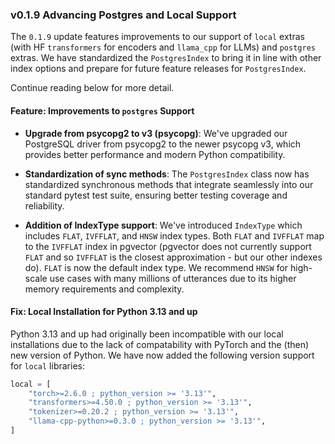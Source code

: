### v0.1.9 Advancing Postgres and Local Support

The `0.1.9` update features improvements to our support of `local` extras (with HF `transformers` for encoders and `llama_cpp` for LLMs) and `postgres` extras. We have standardized the `PostgresIndex` to bring it in line with other index options and prepare for future feature releases for `PostgresIndex`.

Continue reading below for more detail.

#### Feature: Improvements to `postgres` Support

- **Upgrade from psycopg2 to v3 (psycopg)**: We've upgraded our PostgreSQL driver from psycopg2 to the newer psycopg v3, which provides better performance and modern Python compatibility.

- **Standardization of sync methods**: The `PostgresIndex` class now has standardized synchronous methods that integrate seamlessly into our standard pytest test suite, ensuring better testing coverage and reliability.

- **Addition of IndexType support**: We've introduced `IndexType` which includes `FLAT`, `IVFFLAT`, and `HNSW` index types. Both `FLAT` and `IVFFLAT` map to the `IVFFLAT` index in pgvector (pgvector does not currently support `FLAT` and so `IVFFLAT` is the closest approximation - but our other indexes do). `FLAT` is now the default index type. We recommend `HNSW` for high-scale use cases with many millions of utterances due to its higher memory requirements and complexity.

#### Fix: Local Installation for Python 3.13 and up

Python 3.13 and up had originally been incompatible with our local installations due to the lack of compatability with PyTorch and the (then) new version of Python. We have now added the following version support for `local` libraries:

```python
local = [
    "torch>=2.6.0 ; python_version >= '3.13'",
    "transformers>=4.50.0 ; python_version >= '3.13'",
    "tokenizer>=0.20.2 ; python_version >= '3.13'",
    "llama-cpp-python>=0.3.0 ; python_version >= '3.13'",
]
```

